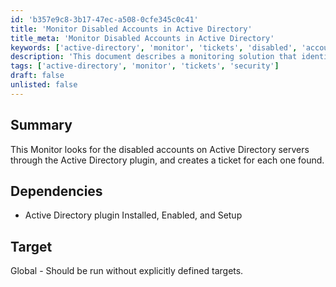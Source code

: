```yaml
---
id: 'b357e9c8-3b17-47ec-a508-0cfe345c0c41'
title: 'Monitor Disabled Accounts in Active Directory'
title_meta: 'Monitor Disabled Accounts in Active Directory'
keywords: ['active-directory', 'monitor', 'tickets', 'disabled', 'accounts']
description: 'This document describes a monitoring solution that identifies disabled accounts on Active Directory servers using the Active Directory plugin. It automatically creates a ticket for each disabled account found, ensuring that administrators can address these issues promptly.'
tags: ['active-directory', 'monitor', 'tickets', 'security']
draft: false
unlisted: false
---
```

## Summary

This Monitor looks for the disabled accounts on Active Directory servers through the Active Directory plugin, and creates a ticket for each one found.

## Dependencies

- Active Directory plugin Installed, Enabled, and Setup

## Target

Global - Should be run without explicitly defined targets.













